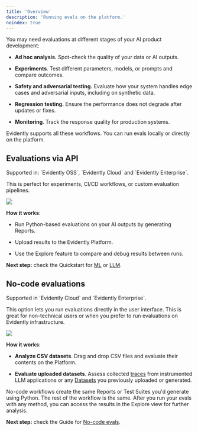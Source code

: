 ```yaml
---
title: 'Overview'
description: 'Running evals on the platform.'
noindex: true
---
```


You may need evaluations at different stages of your AI product development:

* **Ad hoc analysis.** Spot-check the quality of your data or AI outputs.

* **Experiments**. Test different parameters, models, or prompts and compare outcomes.

* **Safety and adversarial testing.** Evaluate how your system handles edge cases and adversarial inputs, including on synthetic data.

* **Regression testing.** Ensure the performance does not degrade after updates or fixes.

* **Monitoring**. Track the response quality for production systems.

Evidently supports all these workflows. You can run evals locally or directly on the platform.

## Evaluations via API

<Check>
  Supported in: `Evidently OSS`, `Evidently Cloud` and `Evidently Enterprise`.
</Check>

This is perfect for experiments, CI/CD workflows, or custom evaluation pipelines.

![](/images/evals_flow_python.png)

**How it works**:

* Run Python-based evaluations on your AI outputs by generating Reports.

* Upload results to the Evidently Platform.

* Use the Explore feature to compare and debug results between runs.

**Next step:** check the Quickstart for [ML](/quickstart_ml) or [LLM](/quickstart_llm).

## No-code evaluations

<Check>
  Supported in `Evidently Cloud` and `Evidently Enterprise`.
</Check>

This option lets you run evaluations directly in the user interface. This is great for non-technical users or when you prefer to run evaluations on Evidently infrastructure.

![](/images/evals_flow_nocode.png)

**How it works**:

* **Analyze CSV datasets**. Drag and drop CSV files and evaluate their contents on the Platform.

* **Evaluate uploaded datasets**. Assess collected [traces](/docs/platform/tracing_overview) from instrumented LLM applications or any [Datasets](/docs/platform/datasets_overview) you previously uploaded or generated.

No-code workflows create the same Reports or Test Suites you'd generate using Python. The rest of the workflow is the same. After you run your evals with any method, you can access the results in the Explore view for further analysis.

**Next step:** check the Guide for [No-code evals](/docs/platform/evals_no_code).